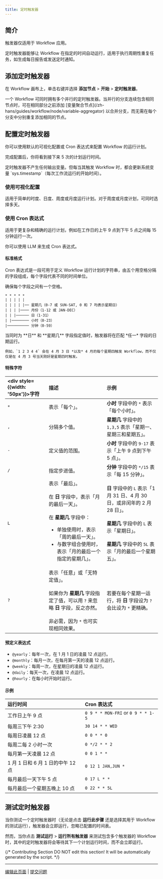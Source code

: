 ```yaml
---
title: 定时触发器
---
```


## 简介

<Info>
    触发器仅适用于 Workflow 应用。
</Info>

定时触发器能够让 Workflow 在指定的时间自动运行，适用于执行周期性重复任务，如生成每日报告或发送定时通知。

## 添加定时触发器

在 Workflow 画布上，单击右键并选择 **添加节点** > **开始** > **定时触发器**。

<Tip>
    一个 Workflow 可同时拥有多个并行的定时触发器。当并行的分支连续包含相同节点时，可在相同部分之前添加 [变量聚合节点](/zh-hans/guides/workflow/node/variable-aggregator) 以合并分支，而无需在每个分支中分别重复添加相同的节点。
</Tip>

## 配置定时触发器

你可以使用默认的可视化配置或 Cron 表达式来配置 Workflow 的运行计划。

完成配置后，你将看到接下来 5 次的计划运行时间。

<Info>
    定时触发器不产生任何输出变量。但每当其触发 Workflow 时，都会更新系统变量 `sys.timestamp`（每次工作流运行的开始时间）。
</Info>

### 使用可视化配置

适用于简单的时度、日度、周度或月度运行计划。对于周度或月度计划，可同时选择多天。

### 使用 Cron 表达式

适用于更复杂和精确的运行计划，例如在工作日的上午 9 点到下午 5 点之间每 15 分钟运行一次。

<Tip>
    你可以使用 LLM 来生成 Cron 表达式。
</Tip>

#### 标准格式

Cron 表达式是一段可用于定义 Workflow 运行计划的字符串，由五个用空格分隔的字段组成，每个字段代表不同的时间单位。

<Note>
    确保每个字段之间有一个空格。
</Note>

```
* * * * *
| | | | |
| | | | |── 星期几（0-7 或 SUN-SAT, 0 和 7 均表示星期日）
| | | |──── 月份（1-12 或 JAN-DEC）
| | |────── 日（1-31）
| |──────── 小时（0-23）
|────────── 分钟（0-59）
```

<Info>
    当同时为 **日** 和 **星期几** 字段指定值时，触发器将在匹配 *任一* 字段的日期运行。

    例如，`1 2 3 4 4` 会在 4 月 3 日 *以及* 4 月的每个星期四触发 Workflow，而不仅仅是在 4 月 3 号当天刚好是星期四时触发。
</Info>

#### 特殊字符

| <div style={{width: '50px'}}>字符</div> | 描述 | 示例 |
|:-----------|:-------------|:---------|
| `*` | 表示「每个」。 | **小时** 字段中的 `*` 表示「每个小时」。 |
| `,` | 分隔多个值。 | **星期几** 字段中的 `1,3,5` 表示「星期一、星期三和星期五」。 |
| `-` | 定义值的范围。 | **小时** 字段中的 `9-17` 表示「上午 9 点到下午 5 点」。 |
| `/` | 指定步进值。 | **分钟** 字段中的 `*/15` 表示「每 15 分钟」。 |
| `L` | 表示「最后」。 <br /><br />在 **日** 字段中，表示「月的最后一天」。<br /><br />在 **星期几** 字段中：<ul><li>单独使用时，表示「周的最后一天」。</li><li>与数字组合使用时，表示「月的最后一个指定的星期几」。</li></ul>| **日** 字段中的 `L` 表示「1 月 31 日、4 月 30 日，或非闰年的 2 月 28 日」。<br /><br />**星期几** 字段中的 `L` 表示「星期日」。<br /><br />**星期几** 字段中的 `5L` 表示「月的最后一个星期五」。 |
| `?` | 表示「任意」或「无特定值」。<br /><br />如果你为 **星期几** 字段指定了值，可以用 `?` 来忽略 **日** 字段，反之亦然。<br /><br />非必需，因为 `*` 也可实现相同效果。 | 若要在每个星期一运行，将 **日** 字段设为 `?` 会比设为 `*` 更精确。|

#### 预定义表达式

- `@yearly`：每年一次，在 1 月 1 日的凌晨 12 点运行。
- `@monthly`：每月一次，在每月第一天的凌晨 12 点运行。
- `@weekly`：每周一次，在星期日的凌晨 12 点运行。
- `@daily`：每天一次，在凌晨 12 点运行。
- `@hourly`：在每小时开始时运行。

#### 示例

| 运行时间 | Cron 表达式 |
|:----------|:-----------------|
| 工作日上午 9 点 | `0 9 * * MON-FRI` or `0 9 * * 1-5` |
| 每周三下午 2:30 | `30 14 * * WED` |
| 每周日凌晨 12 点 | `0 0 * * 0` |
| 每周二每 2 小时一次 | `0 */2 * * 2` |
| 每月第一天凌晨 12 点 | `0 0 1 * *` |
| 1 月 1 日和 6 月 1 日的中午 12 点 | `0 12 1 JAN,JUN *` |
| 每月最后一天下午 5 点 | `0 17 L * *` |
| 每月最后一个星期五晚上 10 点 | `0 22 * * 5L` |

## 测试定时触发器

当你测试一个定时触发器时（无论是点击 **运行此步骤** 还是选择其用于 Workflow 的测试运行），触发器会立即运行，忽略已配置的时间表。

然而，当你点击 **测试运行** > **运行所有触发器** 来测试包含多个触发器的 Workflow 时，其中的定时触发器将会等待其下一个计划运行时间，而不会立即运行。

{/*
Contributing Section
DO NOT edit this section!
It will be automatically generated by the script.
*/}

---

[编辑此页面](https://github.com/langgenius/dify-docs/edit/main/zh-hans/guides/workflow/node/schedule-trigger.mdx) | [提交问题](https://github.com/langgenius/dify-docs/issues/new?template=docs.yml)

